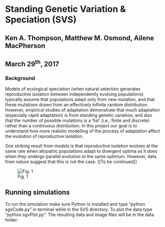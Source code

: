 # Standing Genetic Variation & Speciation (SVS)
## Ken A. Thompson, Matthew M. Osmond, Ailene MacPherson
## March 29^th^, 2017

### Background

Models of ecological speciation (when natural selection generates reproductive isolation between independently evolving populations) typically assume that populations adapt only from new mutation, and that these mutations drawn from an effectively infinite random distribution. However, empirical studies of adaptation demonstrate that much adaptation (especially rapid adaptation) is from standing genetic variation, and also that the number of possible mutations is a 'list' (i.e., finite and discrete) rather than a continuous distribution. In this project our goal is to understand how more realistic modelling of the process of adaptation affect the evolution of reproductive isolation.

One striking result from models is that reproductive isolation evolves at the same rate when allopatric populations adapt to divergent optima as it does when they undergo parallel evolution to the same optimum. However, data from nature suggest that this is not the case. [[To be continued]]

![Fig. 1](Figs/Conceptual/2017-03-15-SVS_onlyDNM_Fig.png, width = "100")




## Running simulations
To run the simulation make sure Python is installed and type "python sgvCode.py" in terminal while in the SVS directory. To plot the data type "python sgvPlot.py". The resulting data and image files will be in the data folder. 
